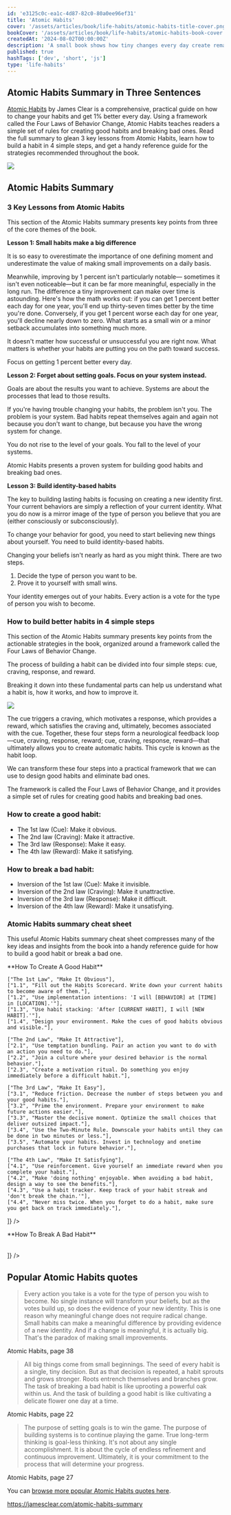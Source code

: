 ```yaml
---
id: 'e3125c0c-ea1c-4d87-82c0-80a0ee96ef31'
title: 'Atomic Habits'
cover: '/assets/articles/book/life-habits/atomic-habits-title-cover.png'
bookCover: '/assets/articles/book/life-habits/atomic-habits-book-cover.png'
createdAt: '2024-08-02T00:00:00Z'
description: 'A small book shows how tiny changes every day create remarkable long-term success.'
published: true
hashTags: ['dev', 'short', 'js']
type: 'life-habits'
---
```


## Atomic Habits Summary in Three Sentences

[Atomic Habits](https://jamesclear.com/atomic-habits) by James Clear is a comprehensive, practical guide on how to change your habits and get 1% better every day. Using a framework called the Four Laws of Behavior Change, Atomic Habits teaches readers a simple set of rules for creating good habits and breaking bad ones. Read the full summary to glean 3 key lessons from Atomic Habits, learn how to build a habit in 4 simple steps, and get a handy reference guide for the strategies recommended throughout the book.

<Image
	src="/assets/articles/book/life-habits/atomic-habits-book-cover.png"
	className="border-none"
	imageClassName="object-contain h-[350px]"
/>

## Atomic Habits Summary

### 3 Key Lessons from Atomic Habits

This section of the Atomic Habits summary presents key points from three of the core themes of the book.

**Lesson 1: Small habits make a big difference**

It is so easy to overestimate the importance of one defining moment and underestimate the value of making small improvements on a daily basis.

Meanwhile, improving by 1 percent isn't particularly notable— sometimes it isn't even noticeable—but it can be far more meaningful, especially in the long run. The difference a tiny improvement can make over time is astounding. Here's how the math works out: if you can get 1 percent better each day for one year, you'll end up thirty-seven times better by the time you're done. Conversely, if you get 1 percent worse each day for one year, you'll decline nearly down to zero. What starts as a small win or a minor setback accumulates into something much more.

It doesn't matter how successful or unsuccessful you are right now. What matters is whether your habits are putting you on the path toward success.

Focus on getting 1 percent better every day.

**Lesson 2: Forget about setting goals. Focus on your system instead.**

Goals are about the results you want to achieve. Systems are about the processes that lead to those results.

If you're having trouble changing your habits, the problem isn't you. The problem is your system. Bad habits repeat themselves again and again not because you don't want to change, but because you have the wrong system for change.

You do not rise to the level of your goals. You fall to the level of your systems.

Atomic Habits presents a proven system for building good habits and breaking bad ones.

**Lesson 3: Build identity-based habits**

The key to building lasting habits is focusing on creating a new identity first. Your current behaviors are simply a reflection of your current identity. What you do now is a mirror image of the type of person you believe that you are (either consciously or subconsciously).

To change your behavior for good, you need to start believing new things about yourself. You need to build identity-based habits.

Changing your beliefs isn't nearly as hard as you might think. There are two steps.

1. Decide the type of person you want to be.
2. Prove it to yourself with small wins.

Your identity emerges out of your habits. Every action is a vote for the type of person you wish to become.

### How to build better habits in 4 simple steps

This section of the Atomic Habits summary presents key points from the actionable strategies in the book, organized around a framework called the Four Laws of Behavior Change.

The process of building a habit can be divided into four simple steps: cue, craving, response, and reward.

Breaking it down into these fundamental parts can help us understand what a habit is, how it works, and how to improve it.

<Image
	src="/assets/articles/book/life-habits/atomic-habits-book-cover.png"
	className="border-none"
	imageClassName="object-contain h-[350px]"
/>

The cue triggers a craving, which motivates a response, which provides a reward, which satisfies the craving and, ultimately, becomes associated with the cue. Together, these four steps form a neurological feedback loop—cue, craving, response, reward; cue, craving, response, reward—that ultimately allows you to create automatic habits. This cycle is known as the habit loop.

We can transform these four steps into a practical framework that we can use to design good habits and eliminate bad ones.

The framework is called the Four Laws of Behavior Change, and it provides a simple set of rules for creating good habits and breaking bad ones.

### How to create a good habit:

- The 1st law (Cue): Make it obvious.
- The 2nd law (Craving): Make it attractive.
- The 3rd law (Response): Make it easy.
- The 4th law (Reward): Make it satisfying.

### How to break a bad habit:

- Inversion of the 1st law (Cue): Make it invisible.
- Inversion of the 2nd law (Craving): Make it unattractive.
- Inversion of the 3rd law (Response): Make it difficult.
- Inversion of the 4th law (Reward): Make it unsatisfying.

### Atomic Habits summary cheat sheet

This useful Atomic Habits summary cheat sheet compresses many of the key ideas and insights from the book into a handy reference guide for how to build a good habit or break a bad one.

<p className="text-center">**How To Create A Good Habit**</p>

<Table rows={[
    
    ["The 1st Law", "Make It Obvious"],
    ["1.1", "Fill out the Habits Scorecard. Write down your current habits to become aware of them."],
    ["1.2", "Use implementation intentions: 'I will [BEHAVIOR] at [TIME] in [LOCATION].'"],
    ["1.3", "Use habit stacking: 'After [CURRENT HABIT], I will [NEW HABIT].'"],
    ["1.4", "Design your environment. Make the cues of good habits obvious and visible."],

    ["The 2nd Law", "Make It Attractive"],
    ["2.1", "Use temptation bundling. Pair an action you want to do with an action you need to do."],
    ["2.2", "Join a culture where your desired behavior is the normal behavior."],
    ["2.3", "Create a motivation ritual. Do something you enjoy immediately before a difficult habit."],

    ["The 3rd Law", "Make It Easy"],
    ["3.1", "Reduce friction. Decrease the number of steps between you and your good habits."],
    ["3.2", "Prime the environment. Prepare your environment to make future actions easier."],
    ["3.3", "Master the decisive moment. Optimize the small choices that deliver outsized impact."],
    ["3.4", "Use the Two-Minute Rule. Downscale your habits until they can be done in two minutes or less."],
    ["3.5", "Automate your habits. Invest in technology and onetime purchases that lock in future behavior."],

    ["The 4th Law", "Make It Satisfying"],
    ["4.1", "Use reinforcement. Give yourself an immediate reward when you complete your habit."],
    ["4.2", "Make 'doing nothing' enjoyable. When avoiding a bad habit, design a way to see the benefits."],
    ["4.3", "Use a habit tracker. Keep track of your habit streak and 'don't break the chain.'"],
    ["4.4", "Never miss twice. When you forget to do a habit, make sure you get back on track immediately."],

]} />

<p className="text-center">**How To Break A Bad Habit**</p>

<Table rows={[
    ["The 1st Law", "Make It Invisible"],
    ["1.5", "Reduce exposure. Remove the cues of your bad habits from your environment."],
    ["The 2nd Law", "Make It Unattractive"],
    ["2.4", "Reframe your mindset. Highlight the benefits of avoiding your bad habits."],
    ["The 3rd Law", "Make It Difficult"],
    ["3.6", "Increase friction. Increase the number of steps between you and your bad habits."],
    ["3.7", "Use a commitment device. Restrict your future choices to the ones that benefit you."],
    ["The 4th Law", "Make It Unsatisfying"],
    ["4.5", "Get an accountability partner. Ask someone to watch your behavior."],
    ["4.6", "Create a habit contract. Make the costs of your bad habits public and painful."],

]} />

## Popular Atomic Habits quotes

> Every action you take is a vote for the type of person you wish to become. No single instance will transform your beliefs, but as the votes build up, so does the evidence of your new identity. This is one reason why meaningful change does not require radical change. Small habits can make a meaningful difference by providing evidence of a new identity. And if a change is meaningful, it is actually big. That's the paradox of making small improvements.

Atomic Habits, page 38

> All big things come from small beginnings. The seed of every habit is a single, tiny decision. But as that decision is repeated, a habit sprouts and grows stronger. Roots entrench themselves and branches grow. The task of breaking a bad habit is like uprooting a powerful oak within us. And the task of building a good habit is like cultivating a delicate flower one day at a time.

Atomic Habits, page 22

> The purpose of setting goals is to win the game. The purpose of building systems is to continue playing the game. True long-term thinking is goal-less thinking. It's not about any single accomplishment. It is about the cycle of endless refinement and continuous improvement. Ultimately, it is your commitment to the process that will determine your progress.

Atomic Habits, page 27

You can [browse more popular Atomic Habits quotes here](https://jamesclear.com/quote/atomic-habits).

https://jamesclear.com/atomic-habits-summary
